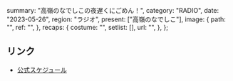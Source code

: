   summary: "高嶺のなでしこの夜遅くにごめん！",
  category: "RADIO",
  date: "2023-05-26",
  region: "ラジオ",
  present: ["高嶺のなでしこ"],
  image: {
    path: "",
    ref: "",
  },
  recaps: {
    costume: "",
    setlist: [],
    url: "",
  },
};

## リンク

- [公式スケジュール](https://takanenonadeshiko.jp/?p=1009)
